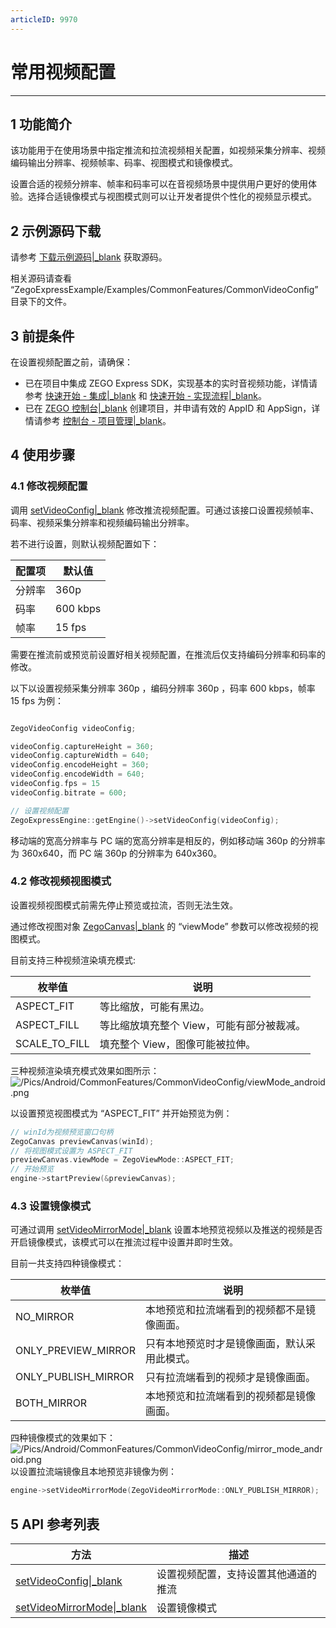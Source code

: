 ```yaml
---
articleID: 9970
---
```

# 常用视频配置

- - -

## 1 功能简介

该功能用于在使用场景中指定推流和拉流视频相关配置，如视频采集分辨率、视频编码输出分辨率、视频帧率、码率、视图模式和镜像模式。  

设置合适的视频分辨率、帧率和码率可以在音视频场景中提供用户更好的使用体验。选择合适镜像模式与视图模式则可以让开发者提供个性化的视频显示模式。

## 2 示例源码下载

请参考 [下载示例源码\|_blank](#9972) 获取源码。

相关源码请查看 “ZegoExpressExample/Examples/CommonFeatures/CommonVideoConfig”目录下的文件。

## 3 前提条件

在设置视频配置之前，请确保：

- 已在项目中集成 ZEGO Express SDK，实现基本的实时音视频功能，详情请参考  [快速开始 - 集成\|_blank](#9975) 和  [快速开始 - 实现流程\|_blank](#9976)。
- 已在 [ZEGO 控制台\|_blank](https://console.zego.im) 创建项目，并申请有效的 AppID 和 AppSign，详情请参考 [控制台 - 项目管理\|_blank](#1265)。

## 4 使用步骤

### 4.1 修改视频配置
调用 [setVideoConfig\|_blank](@setVideoConfig) 修改推流视频配置。可通过该接口设置视频帧率、码率、视频采集分辨率和视频编码输出分辨率。

若不进行设置，则默认视频配置如下：

|配置项|默认值|
|-|-|
|分辨率|360p|
|码率| 600 kbps|
|帧率|15 fps|

<div class="mk-warning">
需要在推流前或预览前设置好相关视频配置，在推流后仅支持编码分辨率和码率的修改。
</div>

以下以设置视频采集分辨率 360p ，编码分辨率 360p ，码率 600 kbps，帧率 15 fps 为例：

```C++

ZegoVideoConfig videoConfig;

videoConfig.captureHeight = 360;
videoConfig.captureWidth = 640;
videoConfig.encodeHeight = 360;
videoConfig.encodeWidth = 640;
videoConfig.fps = 15
videoConfig.bitrate = 600;

// 设置视频配置
ZegoExpressEngine::getEngine()->setVideoConfig(videoConfig);
```

<div class="mk-hint">
移动端的宽高分辨率与 PC 端的宽高分辨率是相反的，例如移动端 360p 的分辨率为 360x640，而 PC 端 360p 的分辨率为 640x360。
</div>

### 4.2 修改视频视图模式

<div class="mk-warning">
设置视频视图模式前需先停止预览或拉流，否则无法生效。
</div>

通过修改视图对象 [ZegoCanvas\|_blank](@ZegoCanvas) 的 “viewMode” 参数可以修改视频的视图模式。

目前支持三种视频渲染填充模式:

|枚举值|说明|
|-|-|
|ASPECT_FIT|等比缩放，可能有黑边。|
|ASPECT_FILL|等比缩放填充整个 View，可能有部分被裁减。|
|SCALE_TO_FILL|填充整个 View，图像可能被拉伸。|

三种视频渲染填充模式效果如图所示：
![/Pics/Android/CommonFeatures/CommonVideoConfig/viewMode_android.png](http://doc.oa.zego.im/Pics/Android/CommonFeatures/CommonVideoConfig/viewMode_android.png)

以设置预览视图模式为 “ASPECT_FIT” 并开始预览为例：

```C++
// winId为视频预览窗口句柄
ZegoCanvas previewCanvas(winId);
// 将视图模式设置为 ASPECT_FIT
previewCanvas.viewMode = ZegoViewMode::ASPECT_FIT;
// 开始预览
engine->startPreview(&previewCanvas);
```

### 4.3 设置镜像模式

可通过调用 [setVideoMirrorMode\|_blank](@setVideoMirrorMode) 设置本地预览视频以及推送的视频是否开启镜像模式，该模式可以在推流过程中设置并即时生效。

目前一共支持四种镜像模式：

|枚举值|说明|
|-|-|
|NO_MIRROR|本地预览和拉流端看到的视频都不是镜像画面。|
|ONLY_PREVIEW_MIRROR|只有本地预览时才是镜像画面，默认采用此模式。|
|ONLY_PUBLISH_MIRROR|只有拉流端看到的视频才是镜像画面。|
|BOTH_MIRROR|本地预览和拉流端看到的视频都是镜像画面。|

四种镜像模式的效果如下：
![/Pics/Android/CommonFeatures/CommonVideoConfig/mirror_mode_android.png](http://doc.oa.zego.im/Pics/Android/CommonFeatures/CommonVideoConfig/mirror_mode_android.png)
以设置拉流端镜像且本地预览非镜像为例：
```C++
engine->setVideoMirrorMode(ZegoVideoMirrorMode::ONLY_PUBLISH_MIRROR);
```

## 5 API 参考列表

| 方法        | 描述           |
| ----------- | -------------- |
| [setVideoConfig\|_blank](@setVideoConfig)|设置视频配置，支持设置其他通道的推流  |
| [setVideoMirrorMode\|_blank](@setVideoMirrorMode)| 设置镜像模式  |
